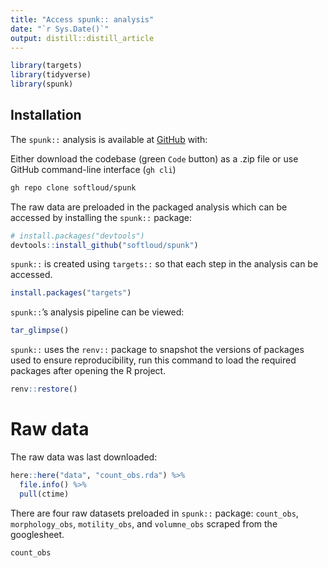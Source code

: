 ```yaml
---
title: "Access spunk:: analysis"
date: "`r Sys.Date()`"
output: distill::distill_article
---
```


```r
library(targets)
library(tidyverse)
library(spunk)

```


## Installation

The `spunk::` analysis is available at [GitHub](https://github.com/softloud/spunk) with:


Either download the codebase (green `Code` button) as a .zip file or use GitHub command-line interface (`gh cli`)

``` bash
gh repo clone softloud/spunk
```

The raw data are preloaded in the packaged analysis which can be accessed by installing the `spunk::` package:

``` r
# install.packages("devtools")
devtools::install_github("softloud/spunk")
```

`spunk::` is created using `targets::` so that each step in the analysis can be accessed.

```r
install.packages("targets")
```

`spunk::`'s analysis pipeline can be viewed:

```r
tar_glimpse()
```

`spunk::` uses the `renv::` package to snapshot the versions of packages used to ensure reproducibility, run this command to load the required packages after opening the R project.

```r
renv::restore()
```



# Raw data

The raw data was last downloaded: 

```r
here::here("data", "count_obs.rda") %>%
  file.info() %>%
  pull(ctime)

```

There are four raw datasets preloaded in `spunk::` package: `count_obs`, `morphology_obs`, `motility_obs`, and `volumne_obs` scraped from the googlesheet. 

```r
count_obs
```





